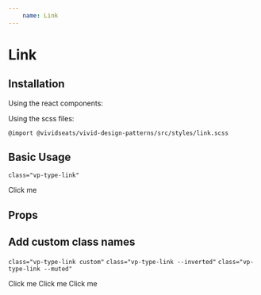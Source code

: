 ```yaml
---
    name: Link
---
```



# Link
## Installation
Using the react components:


Using the scss files:

    @import @vividseats/vivid-design-patterns/src/styles/link.scss

## Basic Usage
`class="vp-type-link"`
<Playground>
  <Link href="https://www.youtube.com/watch?v=dQw4w9WgXcQ">Click me</Link>
</Playground>

## Props
<PropsTable of={Link}/>

## Add custom class names
`class="vp-type-link custom"` `class="vp-type-link --inverted"` `class="vp-type-link --muted"`
<Playground>
  <Link href="https://www.youtube.com/watch?v=dQw4w9WgXcQ" className="custom">Click me</Link>
  <Link href="https://www.youtube.com/watch?v=dQw4w9WgXcQ" className="--inverted">Click me</Link>
  <Link href="https://www.youtube.com/watch?v=dQw4w9WgXcQ" className="--muted">Click me</Link>
</Playground>
